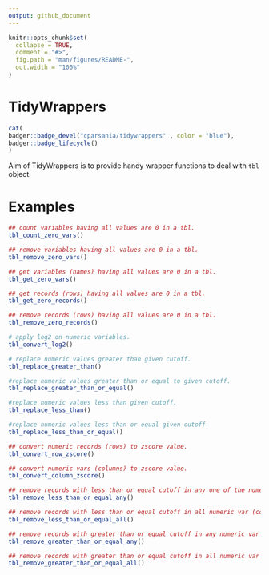 ```yaml
---
output: github_document
---
```


<!-- README.md is generated from README.Rmd. Please edit that file -->

```r
knitr::opts_chunk$set(
  collapse = TRUE,
  comment = "#>",
  fig.path = "man/figures/README-",
  out.width = "100%"
)
```

# TidyWrappers

<!-- badges: start -->
```r
cat(
badger::badge_devel("cparsania/tidywrappers" , color = "blue"),
badger::badge_lifecycle()
)

```

<!-- badges: end -->

Aim of TidyWrappers is to provide handy wrapper functions to deal with `tbl` object.  

# Examples 
```r

## count variables having all values are 0 in a tbl. 
tbl_count_zero_vars()

## remove variables having all values are 0 in a tbl.
tbl_remove_zero_vars()

## get variables (names) having all values are 0 in a tbl.
tbl_get_zero_vars()

## get records (rows) having all values are 0 in a tbl.
tbl_get_zero_records()

## remove records (rows) having all values are 0 in a tbl.
tbl_remove_zero_records()

# apply log2 on numeric variables.
tbl_convert_log2()

# replace numeric values greater than given cutoff.
tbl_replace_greater_than()

#replace numeric values greater than or equal to given cutoff.
tbl_replace_greater_than_or_equal()

#replace numeric values less than given cutoff.
tbl_replace_less_than()

#replace numeric values less than or equal given cutoff.
tbl_replace_less_than_or_equal()

## convert numeric records (rows) to zscore value. 
tbl_convert_row_zscore()

## convert numeric vars (columns) to zscore value.
tbl_convert_column_zscore()

## remove records with less than or equal cutoff in any one of the numeric var (column).
tbl_remove_less_than_or_equal_any()

## remove records with less than or equal cutoff in all numeric var (column).
tbl_remove_less_than_or_equal_all()

## remove records with greater than or equal cutoff in any numeric var (column).
tbl_remove_greater_than_or_equal_any()

## remove records with greater than or equal cutoff in all numeric var (column).
tbl_remove_greater_than_or_equal_all()

```


